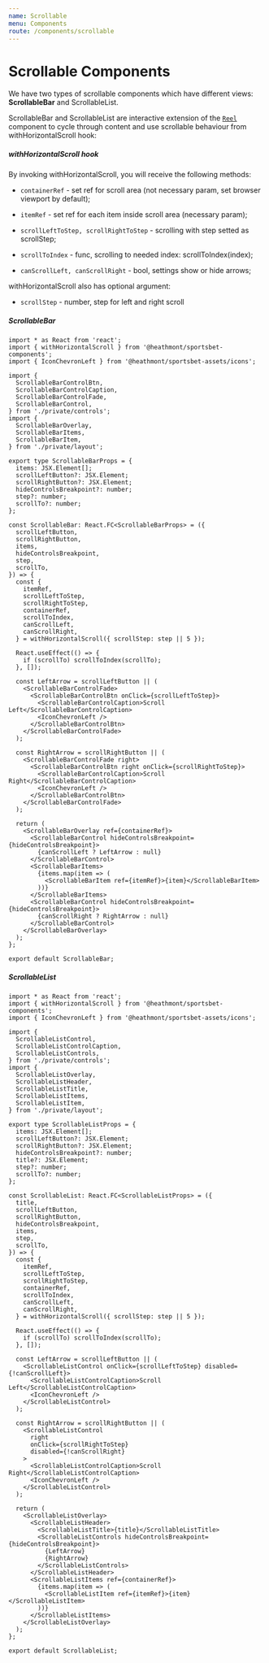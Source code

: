 ```yaml
---
name: Scrollable
menu: Components
route: /components/scrollable
---
```



# Scrollable Components

We have two types of scrollable components which have different views: **ScrollableBar** and ScrollableList.

ScrollableBar and ScrollableList are interactive extension of the [`Reel`](../reel) component to cycle through content and use scrollable behaviour from withHorizontalScroll hook:

##### **withHorizontalScroll hook**

By invoking withHorizontalScroll, you will receive the following methods:

- `containerRef` - set ref for scroll area (not necessary param, set browser viewport by default);

- `itemRef` - set ref for each item inside scroll area (necessary param);

- `scrollLeftToStep, scrollRightToStep` - scrolling with step setted as scrollStep;

- `scrollToIndex` - func, scrolling to needed index: scrollToIndex(index);

- `canScrollLeft, canScrollRight` - bool, settings show or hide arrows;

withHorizontalScroll also has optional argument:

- `scrollStep` - number, step for left and right scroll

##### **ScrollableBar**

```
import * as React from 'react';
import { withHorizontalScroll } from '@heathmont/sportsbet-components';
import { IconChevronLeft } from '@heathmont/sportsbet-assets/icons';

import {
  ScrollableBarControlBtn,
  ScrollableBarControlCaption,
  ScrollableBarControlFade,
  ScrollableBarControl,
} from './private/controls';
import {
  ScrollableBarOverlay,
  ScrollableBarItems,
  ScrollableBarItem,
} from './private/layout';

export type ScrollableBarProps = {
  items: JSX.Element[];
  scrollLeftButton?: JSX.Element;
  scrollRightButton?: JSX.Element;
  hideControlsBreakpoint?: number;
  step?: number;
  scrollTo?: number;
};

const ScrollableBar: React.FC<ScrollableBarProps> = ({
  scrollLeftButton,
  scrollRightButton,
  items,
  hideControlsBreakpoint,
  step,
  scrollTo,
}) => {
  const {
    itemRef,
    scrollLeftToStep,
    scrollRightToStep,
    containerRef,
    scrollToIndex,
    canScrollLeft,
    canScrollRight,
  } = withHorizontalScroll({ scrollStep: step || 5 });

  React.useEffect(() => {
    if (scrollTo) scrollToIndex(scrollTo);
  }, []);

  const LeftArrow = scrollLeftButton || (
    <ScrollableBarControlFade>
      <ScrollableBarControlBtn onClick={scrollLeftToStep}>
        <ScrollableBarControlCaption>Scroll Left</ScrollableBarControlCaption>
        <IconChevronLeft />
      </ScrollableBarControlBtn>
    </ScrollableBarControlFade>
  );

  const RightArrow = scrollRightButton || (
    <ScrollableBarControlFade right>
      <ScrollableBarControlBtn right onClick={scrollRightToStep}>
        <ScrollableBarControlCaption>Scroll Right</ScrollableBarControlCaption>
        <IconChevronLeft />
      </ScrollableBarControlBtn>
    </ScrollableBarControlFade>
  );

  return (
    <ScrollableBarOverlay ref={containerRef}>
      <ScrollableBarControl hideControlsBreakpoint={hideControlsBreakpoint}>
        {canScrollLeft ? LeftArrow : null}
      </ScrollableBarControl>
      <ScrollableBarItems>
        {items.map(item => (
          <ScrollableBarItem ref={itemRef}>{item}</ScrollableBarItem>
        ))}
      </ScrollableBarItems>
      <ScrollableBarControl hideControlsBreakpoint={hideControlsBreakpoint}>
        {canScrollRight ? RightArrow : null}
      </ScrollableBarControl>
    </ScrollableBarOverlay>
  );
};

export default ScrollableBar;
```

##### **ScrollableList**

```
import * as React from 'react';
import { withHorizontalScroll } from '@heathmont/sportsbet-components';
import { IconChevronLeft } from '@heathmont/sportsbet-assets/icons';

import {
  ScrollableListControl,
  ScrollableListControlCaption,
  ScrollableListControls,
} from './private/controls';
import {
  ScrollableListOverlay,
  ScrollableListHeader,
  ScrollableListTitle,
  ScrollableListItems,
  ScrollableListItem,
} from './private/layout';

export type ScrollableListProps = {
  items: JSX.Element[];
  scrollLeftButton?: JSX.Element;
  scrollRightButton?: JSX.Element;
  hideControlsBreakpoint?: number;
  title?: JSX.Element;
  step?: number;
  scrollTo?: number;
};

const ScrollableList: React.FC<ScrollableListProps> = ({
  title,
  scrollLeftButton,
  scrollRightButton,
  hideControlsBreakpoint,
  items,
  step,
  scrollTo,
}) => {
  const {
    itemRef,
    scrollLeftToStep,
    scrollRightToStep,
    containerRef,
    scrollToIndex,
    canScrollLeft,
    canScrollRight,
  } = withHorizontalScroll({ scrollStep: step || 5 });

  React.useEffect(() => {
    if (scrollTo) scrollToIndex(scrollTo);
  }, []);

  const LeftArrow = scrollLeftButton || (
    <ScrollableListControl onClick={scrollLeftToStep} disabled={!canScrollLeft}>
      <ScrollableListControlCaption>Scroll Left</ScrollableListControlCaption>
      <IconChevronLeft />
    </ScrollableListControl>
  );

  const RightArrow = scrollRightButton || (
    <ScrollableListControl
      right
      onClick={scrollRightToStep}
      disabled={!canScrollRight}
    >
      <ScrollableListControlCaption>Scroll Right</ScrollableListControlCaption>
      <IconChevronLeft />
    </ScrollableListControl>
  );

  return (
    <ScrollableListOverlay>
      <ScrollableListHeader>
        <ScrollableListTitle>{title}</ScrollableListTitle>
        <ScrollableListControls hideControlsBreakpoint={hideControlsBreakpoint}>
          {LeftArrow}
          {RightArrow}
        </ScrollableListControls>
      </ScrollableListHeader>
      <ScrollableListItems ref={containerRef}>
        {items.map(item => (
          <ScrollableListItem ref={itemRef}>{item}</ScrollableListItem>
        ))}
      </ScrollableListItems>
    </ScrollableListOverlay>
  );
};

export default ScrollableList;

```
